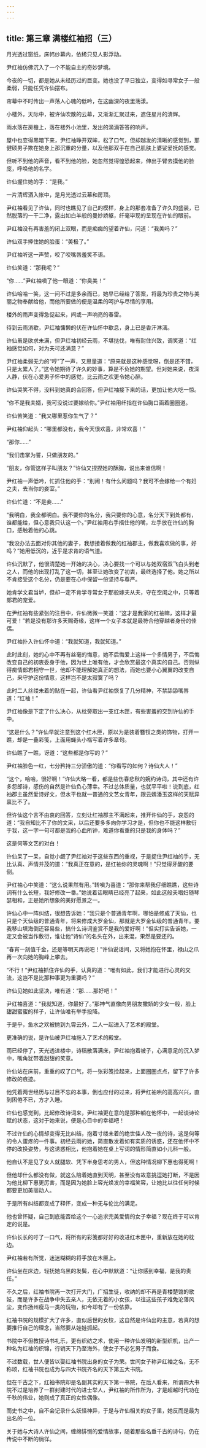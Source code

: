 ```yaml
---
---
---
```

title: 第三章 满楼红袖招（三）
---




月光透过窗纸，床帏纱幕内，依稀只见人影浮动。

尹红袖仿佛沉入了一个不能自主的奇妙梦境。

今夜的一切，都是她从未经历过的巨变。她也没了平日独立，变得如寻常女子一般柔弱，只能任凭许仙摆布。

帘幕中不时传出一声荡人心魄的低吟，在这幽深的夜里荡漾。

小楼外，天际中，被许仙吹散的云幕，又渐渐汇聚过来，遮住星月的清辉。

雨水落在房檐上，落在楼外小池里，发出的滴滴答答的响声。

屋中也变得黑暗下来，尹红袖睁开双眸，松了口气，但却越发的清晰的感觉到，那健硕男子欺在她身上那沉重的分量，以及他那双手在自己肌肤上婆娑爱抚的感觉。

但听不到他的声音，看不到他的脸，她忽然觉得惶恐起来，伸出手臂去摸他的脸庞，呼唤他的名字。

许仙握住她的手：“是我。”

一片清辉洒入帐中，是月光透过云幕和房顶。

尹红袖看见了许仙，同时也瞧见了自己的模样，身上的那套准备了许久的盛装，已然脱落的一干二净，露出如白羊般的曼妙娇躯，纤毫毕现的呈现在许仙的眼前。

尹红袖没有再害羞的闭上双眼，而是痴痴的望着许仙，问道：“我美吗？”

许仙双手捧住她的脸蛋：“美极了。”

尹红袖听这一声赞，咬了咬嘴唇羞笑不语。

许仙笑道：“那我呢？”

“你……”尹红袖嗔了他一眼道：“你臭美！”

许仙哈哈一笑，这一问不过是多余而已，她早已经给了答案，将最为珍贵之物与美丽之物奉献给他，而他所要做的便是温柔的呵护与尽情的享用。

楼外的雨声变得急促起来，间或一声响亮的春雷。

待到云雨消歇，尹红袖慵懒的伏在许仙怀中歇息，身上已是香汗淋漓。

许仙虽是欲求未满，但尹红袖初经云雨，不堪挞伐，唯有耐住兴致，调笑道：“红袖感觉如何，对为夫可还满意？”

尹红袖柔弱无力的“哼”了一声，又思量道：“原来就是这种感觉呀，倒是还不错，只是太累人了。”这令她期待了许久的妙事，算是不负她的期望。但对她来说，夜深人静，伏在心爱男子怀中的感觉，比云雨之欢更令她心醉。

许仙哭笑不得，没料到她真的会回答，但尹红袖接下来的话，更加让他大吃一惊。

“你不是我夫婿，我可没说过要嫁给你。”尹红袖用纤指在许仙胸口画着圈圈道。

许仙苦笑道：“我又哪里惹你生气了？”

尹红袖仰起头：“哪里都没有，我今天很欢喜，非常欢喜！”

“那你……”

“我们击掌为誓，只做朋友的。”

“朋友，你管这样子叫朋友？”许仙又捏捏她的酥胸，说出来谁信啊！

尹红袖一声低吟，忙抓住他的手：“别闹！有什么问题吗？我可不会嫁给一个有妇之夫，去当你的妾室。”

许仙忙道：“不是妾……”

“我明白，我全都明白。我不要你的名分，我只要你的心意，名分天下到处都有，谁都能给，但心意我只认这一个。”尹红袖用右手捂住他的嘴，左手放在许仙的胸口，感触着他的心跳。

“我没办法去面对你其他的妻子，我想接着做我的红袖郡主，做我喜欢做的事，好吗？”她用低沉的，近乎是求肯的语气道。

许仙沉默了，他很清楚她一开始的决心，决心要找一个可以与她双宿双飞白头到老之人，而他的出现打乱了这一切，甚至让她改变了初衷，最终选择了他。她之所以不肯接受这个名分，仍是要在心中保留一份坚持与尊严。

她肯学文君当垆，但却一定不肯学寻常女子那般嫁夫从夫，守在空闺之中，只等着郎君的宠爱。

在尹红袖有些紧张的注目中，许仙微微一笑道：“这才是我家的红袖嘛，这样才最可爱！”若是没有那许多天赐奇缘，这样一个女子本就是最符合他穿越者身份的佳偶。

尹红袖扑入许仙怀中道：“我就知道，我就知道。”

此时此刻，她的心中不再有丝毫的悔意，她不后悔爱上这样一个多情男子，不后悔改变自己的初衷委身于他，因为世上唯有他，才会欣赏最这个真实的自己。否则纵得痴情郎君相守一世，他却不能理解她真正的想法，而她也要小心翼翼的改变自己，来守护这份情意，这样岂不是太寂寞了吗？

此时二人丝缕未着的贴在一起，许仙看尹红袖恢复了几分精神，不禁舔舔嘴唇道：“红袖！”

尹红袖像是下定了什么决心，从枕旁取出一支红木匣，有些害羞的交到许仙的手中。

“这是什么？”许仙早就注意到这个红木匣，原以为是装着簪钗之类的饰物，打开一瞧，却是一叠彩笺，上面用蝇头小楷写着许多章句。

许仙瞧了一瞧，讶道：“这些都是你写的？”

尹红袖脸色一红，七分矜持三分骄傲的道：“你看写的如何？诗仙大人！”

“这个，哈哈，很好啊！”许仙大略一看，都是些伤春悲秋的婉约诗词，其中还有许多怨郎诗，感伤的自然是许仙负心薄幸。不过总体质量，也就平平啦！说到底，红袖郡主虽然爱诗好文，但水平也就一普通的文艺女青年，跟云嫣潘玉这样的天赋异禀比不了。

但许仙这个言不由衷的回答，立刻让红袖郡主不满起来，推开许仙的手，哀怨的道：“我自知比不了你的文采，以后还要多多向你学习才是，但你也不能这样敷衍于我，这一字一句可都是我的心血所钟，难道你看重的只是我的身体吗？”

这是何等文艺的对白！

许仙呆了一呆，自觉小觑了尹红袖对于这些东西的重视，于是捉住尹红袖的手，无比认真、声情并茂的道：“我真正在意的，是红袖你的灵魂啊！”只觉得牙酸的要倒。

尹红袖心中笑道：“这么说果然有用。”转嗔为喜道：“那你来帮我仔细瞧瞧，这些诗词有什么长短，我好修改一番。”她说着话眼睛已经亮了起来，如此这般夫唱妇随琴瑟相和，正是她所想象的美好愿景之一。

许仙心中一阵纠结，很想告诉她：“我只是个普通青年啊，哪怕是修成了天仙，也只是个天仙级的普通青年，将来修成大罗金仙，那就是大罗金仙级的普通青年。要我移山填海倒还容易些，搞什么诗词鉴赏不是我的爱好啊！”但实打实告诉她，一定又会被当作敷衍，谁让他“诗仙”的名头在外，出来混，果然是要还的。

“春宵一刻值千金，还是等明天再说吧！”许仙说话间，又将她抱在怀里，禄山之爪再一次向她的胸峰上攀去。

“不行！”尹红袖抓住许仙的手，认真的道：“唯有如此，我们才能进行心灵的交流，这岂不是比那种事更为重要吗？”

许仙见她如此坚决，唯有道：“那……那好吧！”

尹红袖喜道：“我就知道，你最好了。”那神气直像向男朋友撒娇的少女一般，脸上甜甜蜜蜜的样子，让许仙唯有举手投降。

于是乎，鱼水之欢被抛到九霄云外，二人一起进入了艺术的殿堂。

更准确的说，是许仙被尹红袖拖入了艺术的殿堂。

雨已经停了，天光透进楼中，诗稿散落满床，尹红袖抱着被子，心满意足的沉入梦中，嘴角犹带着甜甜的笑意。

许仙站在床前，重重的叹了口气，将一张彩笺捡起来，上面圈圈点点，留下了许多修改的痕迹。

他凭着两世经历与过目不忘的本事，倒也应付的过来，将尹红袖哄的高高兴兴，直到困倦不已，方才入睡。

许仙也感觉到，比起修改诗词来，尹红袖更在意的是那种躺在他怀中，一起谈诗论赋的状态，这对于她来说，便是心目中的幸福吧！

不过许仙的心情却变得无比纠结，抱着寸缕未着的绝世佳人改一夜的诗，这是何等的令人蛋疼的一件事。初经云雨的她，简直散发着如有实质的诱惑，还在他怀中不停的改换姿势，与这诱惑相比，他抱着她在桌上写词的情形简直如小儿科一般。

他自认不是见了女人就腿软、凭下半身思考的男人，但这种情况柳下惠也得死啊！

但他却什么都没有做，就这么陪着她直到天明，甚至没有故意挑逗她打断，不是因为他比柳下惠更厉害，而是因为她脸上容光焕发的幸福笑容，让她比以往任何时候都要更加美丽动人。

于是所有纠结都变成了释怀，变成一种无与伦比的满足。

他也曾怀疑，自己到底能否给这个一心追求完美爱情的女子幸福？现在终于可以肯定的说是。

许仙长长的吁了一口气，将所有的彩笺都好好的收进红木匣中，重新放在她的枕边。

尹红袖若有所觉，迷迷糊糊的将手放在木匣上。

许仙坐在床边，轻抚她乌黑的发鬓，在心中默默道：“让你感到幸福，是我的责任。”

不久之后，红袖书院再一次打开大门，广招生徒，收纳的却不再是青楼楚馆的歌妓，而是许多在战争中失去亲人，无依无着的小女孩，以往这些孩子难免沦落风尘，变作扬州瘦马一类的玩物，如今却有了一份依靠。

红袖书院的规模扩大了许多，直似后世的女校，这自然是许仙出的主意，若真的想要推行自己的理念，当然要从娃娃抓起。

书院中不但教授诗书礼乐，更有织纺之术，使用一种许仙发明的新型织机，出产一种名为红袖的织锦，行销天下乃至海外，使女子不必乞男子而食。

不过数载，世人便皆以娶红袖书院出身的女子为荣。世间女子称尹红袖之名，无不称颂，红袖书院也成为与四大书院齐名的天下第五大书院。

但在千古之下，红袖书院却是名副其实的天下第一书院，在后人看来，所谓四大书院不过是培养了一群封建时代的进士举人，尹红袖的所作所为，才是超越时代功在千秋的伟业，她则成了真正的女性偶像。

而史书之中，自不会记录什么妖怪神异，于是与许仙相关的女子里，她反而是最为出名的一位。

关于她与大诗人许仙之间，缠绵悱恻的爱情故事，随着那些名垂千古的诗句，仍在传说中不断的徜徉。